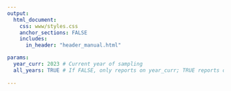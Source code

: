 ```yaml
---
output:
  html_document:
    css: www/styles.css
    anchor_sections: FALSE
    includes:
      in_header: "header_manual.html"

params:
  year_curr: 2023 # Current year of sampling
  all_years: TRUE # If FALSE, only reports on year_curr; TRUE reports on all years
  
---
```


